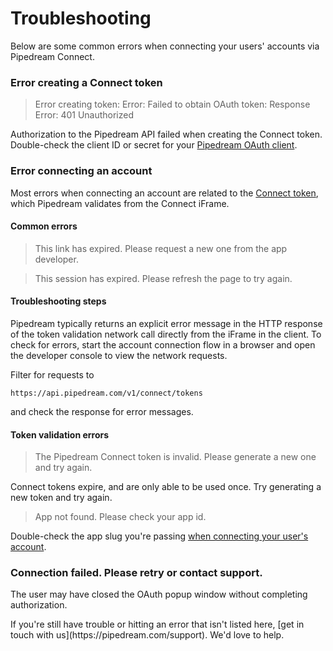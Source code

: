 
# Troubleshooting

Below are some common errors when connecting your users' accounts via Pipedream Connect.

### Error creating a Connect token

>Error creating token: Error: Failed to obtain OAuth token: Response Error: 401 Unauthorized

Authorization to the Pipedream API failed when creating the Connect token. Double-check the client ID or secret for your [Pipedream OAuth client](/connect/api#authentication).

### Error connecting an account

Most errors when connecting an account are related to the [Connect token](/connect/tokens), which Pipedream validates from the Connect iFrame.

#### Common errors

>This link has expired. Please request a new one from the app developer.

>This session has expired. Please refresh the page to try again.

#### Troubleshooting steps

Pipedream typically returns an explicit error message in the HTTP response of the token validation network call directly from the iFrame in the client. To check for errors, start the account connection flow in a browser and open the developer console to view the network requests. 

Filter for requests to 

```
https://api.pipedream.com/v1/connect/tokens
```

and check the response for error messages.

#### Token validation errors

>The Pipedream Connect token is invalid. Please generate a new one and try again.

Connect tokens expire, and are only able to be used once. Try generating a new token and try again.

>App not found. Please check your app id.

Double-check the app slug you're passing [when connecting your user's account](/connect/quickstart#connect-your-users-account).

### Connection failed. Please retry or contact support.

The user may have closed the OAuth popup window without completing authorization.

<Callout type="info">
If you're still have trouble or hitting an error that isn't listed here, [get in touch with us](https://pipedream.com/support). We'd love to help.
</Callout>